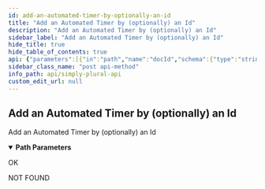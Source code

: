 ```yaml
---
id: add-an-automated-timer-by-optionally-an-id
title: "Add an Automated Timer by (optionally) an Id"
description: "Add an Automated Timer by (optionally) an Id"
sidebar_label: "Add an Automated Timer by (optionally) an Id"
hide_title: true
hide_table_of_contents: true
api: {"parameters":[{"in":"path","name":"docId","schema":{"type":"string"},"required":true,"description":"String Id of the Automated Timer"}],"tags":["Automated Timers"],"responses":{"200":{"description":"OK"},"404":{"description":"NOT FOUND"}},"description":"Add an Automated Timer by (optionally) an Id","method":"post","path":"/v1/timer/automated/{docId}","servers":[{"url":"https://api.apparyllis.com:8443"},{"url":"https://devapi.apparyllis.com"}],"info":{"title":"Simply Plural API","description":"This is a work-in-progress API definition. If you need to know specifcs, please go to https://github.com/ApparyllisOrg/SimplyPluralApi/blob/main/src/api/v1/routes.ts","version":"1.0"},"postman":{"name":"Add an Automated Timer by (optionally) an Id","description":{"type":"text/plain"},"url":{"path":["v1","timer","automated",":docId"],"host":["{{baseUrl}}"],"query":[],"variable":[{"disabled":false,"description":{"content":"(Required) String Id of the Automated Timer","type":"text/plain"},"type":"any","value":"","key":"docId"}]},"method":"POST"}}
sidebar_class_name: "post api-method"
info_path: api/simply-plural-api
custom_edit_url: null
---
```



## Add an Automated Timer by (optionally) an Id



Add an Automated Timer by (optionally) an Id

<details style={{"marginBottom":"1rem"}} data-collapsed={false} open={true}><summary style={{}}><strong>Path Parameters</strong></summary><div><ul><ParamsItem className={"paramsItem"} param={{"in":"path","name":"docId","schema":{"type":"string"},"required":true,"description":"String Id of the Automated Timer"}}></ParamsItem></ul></div></details><div><ApiTabs><TabItem label={"200"} value={"200"}><div>

OK

</div><div></div></TabItem><TabItem label={"404"} value={"404"}><div>

NOT FOUND

</div><div></div></TabItem></ApiTabs></div>
      